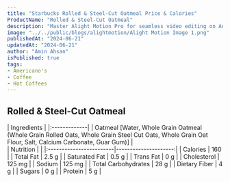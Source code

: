 ```yaml
---
title: "Starbucks Rolled & Steel-Cut Oatmeal Price & Calories"
ProductName: "Rolled & Steel-Cut Oatmeal" 
description: "Master Alight Motion Pro for seamless video editing on Android, iOS, and Tablets with our ultimate guide, unlocking advanced features and elevating your skills in 2024!"
image: "../../public/blogs/alightmotion/Alight Motion Image 1.png"
publishedAt: "2024-06-21"
updatedAt: "2024-06-21"
author: "Amin Ahsan"
isPublished: true
tags:
- Americano's
- Coffee
- Hot Coffees   
---
```


## Rolled & Steel-Cut Oatmeal 

<div className="tables-container">
  <div className="table-wrapper">
    | Ingredients  |  
    |:-------------|
    | Oatmeal [Water, Whole Grain Oatmeal (Whole Grain Rolled Oats, Whole Grain Steel Cut Oats, Whole Grain Oat Flour, Salt, Calcium Carbonate, Guar Gum)]        |
  </div>
  <div className="table-wrapper">
    | Nutrition               |                      |  
    |:------------------------|---------------------:|
    | Calories                | 160                  |
    | Total Fat               | 2.5 g                |
    | Saturated Fat           | 0.5 g                |
    | Trans Fat               | 0 g                  |
    | Cholesterol             | 125 mg               |
    | Sodium                  | 125 mg               |
    | Total Carbohydrates     | 28 g                 |
    | Dietary Fiber           | 4 g                  |
    | Sugars                  | 0 g                  |
    | Protein                 | 5 g                  |
  </div>
</div>
<style jsx>{`
  .tables-container {
    display: flex;
    flex-direction: row;
    gap: 30px;
  }
  .table-wrapper {
    width: 500px; /* Adjust as needed */
  }
  @media (max-width: 768px) {
    .tables-container {
      flex-direction: column;
      gap: 0px; /* Adjust as needed */
    }
    .table-wrapper {
      width: 100%; /* Adjust as needed */
    }
  }
`}</style>
